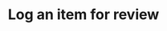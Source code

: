 ---
openapi: post /logs
title: Log an item for review
description: This API allows you to log arbitrary data to Melodi that can be used for evaluations.
---